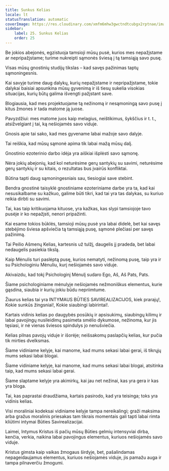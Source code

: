 ```yaml
---
title: Sunkus Kelias
locale: lt
statusTranslation: automatic
coverImage: https://res.cloudinary.com/xmfm6mhw3gwctndtcubgx2rptnae/image/upload/v1741354419/small_cover_la_gran_rebelion_28716e29d2.webp
sidebar:
    label: 25. Sunkus Kelias
    order: 25
---
```

Be jokios abejonės, egzistuoja tamsioji mūsų pusė, kurios mes nepažįstame ar nepripažįstame; turime nukreipti sąmonės šviesą į tą tamsiąją savo pusę.

Visas mūsų gnostinių studijų tikslas – kad savęs pažinimas taptų sąmoningesnis.

Kai savyje turime daug dalykų, kurių nepažįstame ir nepripažįstame, tokie dalykai baisiai apsunkina mūsų gyvenimą ir iš tiesų sukelia visokias situacijas, kurių būtų galima išvengti pažįstant save.

Blogiausia, kad mes projektuojame tą nežinomą ir nesąmoningą savo pusę į kitus žmones ir tada matome ją juose.

Pavyzdžiui: mes matome juos kaip melagius, neištikimus, šykščius ir t. t., atsižvelgiant į tai, ką nešiojamės savo viduje.

Gnosis apie tai sako, kad mes gyvename labai mažoje savo dalyje.

Tai reiškia, kad mūsų sąmonė apima tik labai mažą mūsų dalį.

Gnostinio ezoterinio darbo idėja yra aiškiai išplėsti savo sąmonę.

Nėra jokių abejonių, kad kol neturėsime gerų santykių su savimi, neturėsime gerų santykių ir su kitais, o rezultatas bus įvairūs konfliktai.

Būtina tapti daug sąmoningesniais sau, tiesiogiai save stebint.

Bendra gnostinė taisyklė gnostiniame ezoteriniame darbe yra ta, kad kai nesusikalbame su kažkuo, galime būti tikri, kad tai yra tas dalykas, su kuriuo reikia dirbti su savimi.

Tai, kas taip kritikuojama kituose, yra kažkas, kas slypi tamsiojoje tavo pusėje ir ko nepažįsti, nenori pripažinti.

Kai esame tokios būklės, tamsioji mūsų pusė yra labai didelė, bet kai savęs stebėjimo šviesa apšviečia tą tamsiąją pusę, sąmonė plečiasi per savęs pažinimą.

Tai Peilio Ašmenų Kelias, kartesnis už tulžį, daugelis jį pradeda, bet labai nedaugelis pasiekia tikslą.

Kaip Mėnulis turi paslėptą pusę, kurios nematyti, nežinomą pusę, taip yra ir su Psichologiniu Mėnuliu, kurį nešiojamės savo viduje.

Akivaizdu, kad tokį Psichologinį Mėnulį sudaro Ego, Aš, Aš Pats, Pats.

Šiame psichologiniame mėnulyje nešiojamės nežmoniškus elementus, kurie gąsdina, siaubia ir kurių jokiu būdu nepriimtume.

Žiaurus kelias tai yra INTYMAUS BŪTIES SAVIREALIZACIJOS, kiek prarajų!, Kokie sunkūs žingsniai!, Kokie siaubingi labirintai!.

Kartais vidinis kelias po daugybės posūkių ir apsisukimų, siaubingų kilimų ir labai pavojingų nusileidimų pasimeta smėlio dykumose, nežinoma, kur jis tęsiasi, ir nė vienas šviesos spindulys jo nenušviečia.

Kelias pilnas pavojų viduje ir išorėje; neišsakomų paslapčių kelias, kur pučia tik mirties dvelksmas.

Šiame vidiniame kelyje, kai manome, kad mums sekasi labai gerai, iš tikrųjų mums sekasi labai blogai.

Šiame vidiniame kelyje, kai manome, kad mums sekasi labai blogai, atsitinka taip, kad mums sekasi labai gerai.

Šiame slaptame kelyje yra akimirkų, kai jau net nežinai, kas yra gera ir kas yra bloga.

Tai, kas paprastai draudžiama, kartais pasirodo, kad yra teisinga; toks yra vidinis kelias.

Visi moraliniai kodeksai vidiniame kelyje tampa nereikalingi; graži maksima arba gražus moralinis priesakas tam tikrais momentais gali tapti labai rimta kliūtimi intymai Būties Savirealizacijai.

Laimei, Intymus Kristus iš pačių mūsų Būties gelmių intensyviai dirba, kenčia, verkia, naikina labai pavojingus elementus, kuriuos nešiojamės savo viduje.

Kristus gimsta kaip vaikas žmogaus širdyje, bet, pašalindamas nepageidaujamus elementus, kuriuos nešiojamės viduje, jis pamažu auga ir tampa pilnaverčiu žmogumi.

